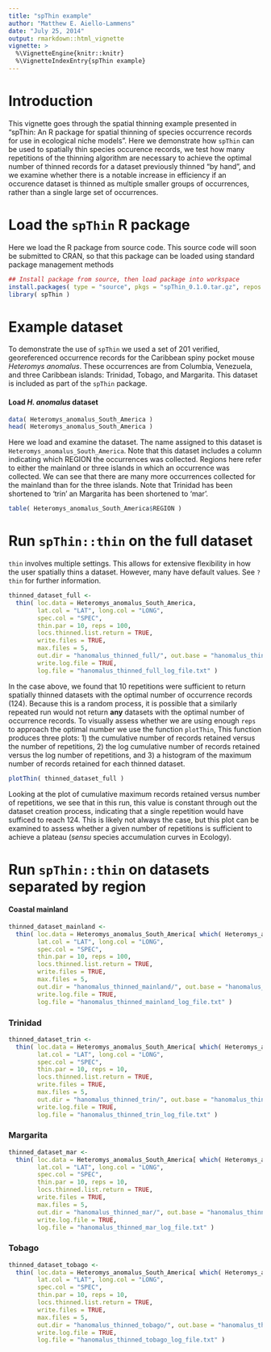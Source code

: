 ```yaml
---
title: "spThin example"
author: "Matthew E. Aiello-Lammens"
date: "July 25, 2014"
output: rmarkdown::html_vignette
vignette: >
  %\VignetteEngine{knitr::knitr}
  %\VignetteIndexEntry{spThin example}
---
```


# Introduction

This vignette goes through the spatial thinning example presented in
"spThin: An R package for spatial thinning of species occurrence records
for use in ecological niche models". Here we demonstrate how `spThin` can
be used to spatially thin species occurence records, we test how many
repetitions of the thinning algorithm are necessary to achieve the optimal
number of thinned records for a dataset previously thinned "by hand", and 
we examine whether there is a notable increase in efficiency if an occurence
dataset is thinned as multiple smaller groups of occurrences, 
rather than a single large set of occurrences.

# Load the `spThin` R package

Here we load the R package from source code. This source code will soon be
submitted to CRAN, so that this package can be loaded using standard 
package management methods

```r

## Install package from source, then load package into workspace
install.packages( type = "source", pkgs = "spThin_0.1.0.tar.gz", repos = NULL )
library( spThin )

```

# Example dataset

To demonstrate the use of `spThin` we used a set of 201 verified, georeferenced
occurrence records for the Caribbean spiny pocket mouse *Heteromys anomalus*. 
These occurrences are from Columbia, Venezuela, and
three Caribbean islands: Trinidad, Tobago, and Margarita. This dataset
is included as part of the `spThin` package.

#### Load *H. anomalus* dataset


```r
data( Heteromys_anomalus_South_America )
head( Heteromys_anomalus_South_America )
```

Here we load and examine the dataset. The name assigned to this dataset
is `Heteromys_anomalus_South_America`.
Note that this dataset includes a column indicating which REGION the 
occurrences was collected. Regions here refer to either the mainland or
three islands in which an occurrence was collected. We can see that
there are many more occurrences collected for the mainland than for
the three islands. Note that Trinidad has been shortened to 'trin'
an Margarita has been shortened to 'mar'.

```r
table( Heteromys_anomalus_South_America$REGION )
```

# Run `spThin::thin` on the full dataset

`thin` involves multiple settings. This allows for extensive 
flexibility in how the user spatially thins a dataset.
However, many have
default values. See `?thin` for further information.

```r
thinned_dataset_full <-
  thin( loc.data = Heteromys_anomalus_South_America, 
        lat.col = "LAT", long.col = "LONG", 
        spec.col = "SPEC", 
        thin.par = 10, reps = 100, 
        locs.thinned.list.return = TRUE, 
        write.files = TRUE, 
        max.files = 5, 
        out.dir = "hanomalus_thinned_full/", out.base = "hanomalus_thinned", 
        write.log.file = TRUE,
        log.file = "hanomalus_thinned_full_log_file.txt" )
```

In the case above, we found that 10 repetitions were sufficient
to return spatially thinned datasets with the optimal number of 
occurrence records (124). Because this is a random process, 
it is possible that a similarly repeated run would not return **any**
datasets with the optimal number of occurrence records. 
To visually assess whether we are using enough `reps` to 
approach the optimal number we use the function `plotThin`,
This function produces three plots: 1) the cumulative number of 
records retained versus the number of repetitions, 2) the log
cumulative number of records retained versus the log number of
repetitions, and 3) a histogram of the maximum number of records
retained for each thinned dataset.

```r
plotThin( thinned_dataset_full )
```

Looking at the plot of cumulative maximum records retained 
versus number of repetitions, we see that in this run, this value
is constant through out the dataset creation process, indicating
that a single repetition would have sufficed to reach 124. This is
likely not always the case, but this plot can be examined to assess
whether a given number of repetitions is sufficient to achieve
a plateau (*sensu* species accumulation curves in Ecology).

# Run `spThin::thin` on datasets separated by region

#### Coastal mainland

```r
thinned_dataset_mainland <-
  thin( loc.data = Heteromys_anomalus_South_America[ which( Heteromys_anomalus_South_America$REGION == "mainland" ) , ], 
        lat.col = "LAT", long.col = "LONG", 
        spec.col = "SPEC", 
        thin.par = 10, reps = 100, 
        locs.thinned.list.return = TRUE, 
        write.files = TRUE, 
        max.files = 5, 
        out.dir = "hanomalus_thinned_mainland/", out.base = "hanomalus_thinned", 
        write.log.file = TRUE,
        log.file = "hanomalus_thinned_mainland_log_file.txt" )
```

### Trinidad

```r
thinned_dataset_trin <-
  thin( loc.data = Heteromys_anomalus_South_America[ which( Heteromys_anomalus_South_America$REGION == "trin" ) , ], 
        lat.col = "LAT", long.col = "LONG", 
        spec.col = "SPEC", 
        thin.par = 10, reps = 10, 
        locs.thinned.list.return = TRUE, 
        write.files = TRUE, 
        max.files = 5, 
        out.dir = "hanomalus_thinned_trin/", out.base = "hanomalus_thinned", 
        write.log.file = TRUE,
        log.file = "hanomalus_thinned_trin_log_file.txt" )
```

### Margarita

```r
thinned_dataset_mar <-
  thin( loc.data = Heteromys_anomalus_South_America[ which( Heteromys_anomalus_South_America$REGION == "mar" ) , ], 
        lat.col = "LAT", long.col = "LONG", 
        spec.col = "SPEC", 
        thin.par = 10, reps = 10, 
        locs.thinned.list.return = TRUE, 
        write.files = TRUE, 
        max.files = 5, 
        out.dir = "hanomalus_thinned_mar/", out.base = "hanomalus_thinned", 
        write.log.file = TRUE,
        log.file = "hanomalus_thinned_mar_log_file.txt" )
```

### Tobago

```r
thinned_dataset_tobago <-
  thin( loc.data = Heteromys_anomalus_South_America[ which( Heteromys_anomalus_South_America$REGION == "tobago" ) , ], 
        lat.col = "LAT", long.col = "LONG", 
        spec.col = "SPEC", 
        thin.par = 10, reps = 10, 
        locs.thinned.list.return = TRUE, 
        write.files = TRUE, 
        max.files = 5, 
        out.dir = "hanomalus_thinned_tobago/", out.base = "hanomalus_thinned", 
        write.log.file = TRUE,
        log.file = "hanomalus_thinned_tobago_log_file.txt" )
```


